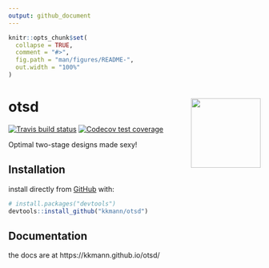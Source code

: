```yaml
---
output: github_document
---
```


<!-- README.md is generated from README.Rmd. Please edit that file -->

```r
knitr::opts_chunk$set(
  collapse = TRUE,
  comment = "#>",
  fig.path = "man/figures/README-",
  out.width = "100%"
)
```





# otsd <a href='https://github.com/kkmann/otsd'><img src='man/figures/logo.png' align="right" height="139" /></a>

<!-- badges: start -->
[![Travis build status](https://travis-ci.org/kkmann/otsd.svg?branch=master)](https://travis-ci.org/kkmann/otsd)
[![Codecov test coverage](https://codecov.io/gh/kkmann/otsd/branch/master/graph/badge.svg)](https://codecov.io/gh/kkmann/otsd?branch=master)
<!-- badges: end -->

Optimal two-stage designs made sexy!



## Installation

install directly from [GitHub](https://github.com/) with:

``` r
# install.packages("devtools")
devtools::install_github("kkmann/otsd")
```



## Documentation

the docs are at https://kkmann.github.io/otsd/
